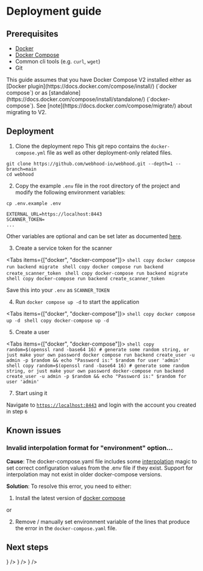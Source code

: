 
# Deployment guide

## Prerequisites

- [Docker](https://docs.docker.com/install/)
- [Docker Compose](https://docs.docker.com/compose/install/)
- Common cli tools (e.g. `curl`, `wget`)
- Git

<Callout type="info" emoji="ℹ️">
  This guide assumes that you have Docker Compose V2 installed either as [Docker plugin](https://docs.docker.com/compose/install/) (`docker compose`) or as [standalone](https://docs.docker.com/compose/install/standalone/) (`docker-compose`). See [note](https://docs.docker.com/compose/migrate/) about migrating to V2.
</Callout>

## Deployment

1. Clone the deployment repo
   This git repo contains the `docker-compose.yml` file as well as other deployment-only related files.

```shell copy
git clone https://github.com/webhood-io/webhood.git --depth=1 --branch=main
cd webhood
```

2. Copy the example `.env` file in the root directory of the project and modify the following environment variables:

```shell copy
cp .env.example .env
```

```text filename=".env"
EXTERNAL_URL=https://localhost:8443
SCANNER_TOKEN=
...
```

Other variables are optional and can be set later as documented [here](reference/configuration).

3. Create a service token for the scanner

<Tabs items={["docker", "docker-compose"]}>
  <Tab>
      ```shell copy
         docker compose run backend migrate
      ```
      ```shell copy
         docker compose run backend create_scanner_token
      ```
  </Tab>
  <Tab>
      ```shell copy
         docker-compose run backend migrate
      ```
      ```shell copy
         docker-compose run backend create_scanner_token
      ```
  </Tab>
</Tabs>

Save this into your `.env` as `SCANNER_TOKEN`

4. Run `docker compose up -d` to start the application

<Tabs items={["docker", "docker-compose"]}>
  <Tab>
      ```shell copy
      docker compose up -d
      ```
  </Tab>
  <Tab>
      ```shell copy
      docker-compose up -d
      ```
  </Tab>
</Tabs>

5. Create a user

<Tabs items={["docker", "docker-compose"]}>
  <Tab>
      ```shell copy
         random=$(openssl rand -base64 16) # generate some random string, or just make your own password
         docker compose run backend create_user -u admin -p $random && echo "Password is:" $random for user 'admin'
      ```
  </Tab>
  <Tab>
      ```shell copy
         random=$(openssl rand -base64 16) # generate some random string, or just make your own password
         docker-compose run backend create_user -u admin -p $random && echo "Password is:" $random for user 'admin'
      ```
  </Tab>
</Tabs>

7. Start using it

Navigate to [`https://localhost:8443`](https://localhost:8443) and login with the account you created in step `6`

## Known issues

### Invalid interpolation format for "environment" option...

**Cause**: The docker-compose.yaml file includes some [interpolation](https://docs.docker.com/compose/compose-file/12-interpolation/) magic to set correct configuration values from the .env file if they exist. Support for interpolation may not exist in older docker-compose versions.

**Solution**: To resolve this error, you need to either:

1. Install the latest version of [docker compose](https://docs.docker.com/compose/install/)

or 

2. Remove / manually set environment variable of the lines that produce the error in the `docker-compose.yaml` file.

## Next steps

<Cards>
  <Card
    title="Configuration reference"
    href="/docs/reference/configuration"
    icon={<Cog />}
  />
  <Card
    title="Security"
    href="/docs/security"
    icon={<Lock />}
  />
  <Card
    title="Updating Webhood"
    href="/docs/updates"
    icon={<RefreshCcw />}
  />
</Cards>
